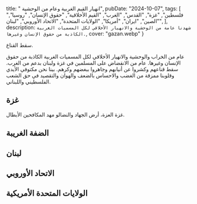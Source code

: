 title: " انهيار القيم الغربية وعام من الوحشية",
pubDate: "2024-10-07",
tags: [
  "فلسطين",
  "غزة",
  "القدس",
  "الغرب",
  "القيم الأخلاقية",
  "حقوق الإنسان",
  "روسيا",
  "الصين",
  "ايران",
  "أمريكا",
  "الولايات المتحدة",
  "الاتحاد الأوروبي",
  "لبنان",
  ],
description: `
  شهدنا عامة من الوحشية والانهيار الأخلاقي لكل المسميات الغربية الكاذبة من حقوق الإنسان وغيرها.
  `,
cover: "gazan.webp"
}

سقط القناع.

عام من الخراب والوحشية والانهيار الأخلاقي لكل المسميات الغربية الكاذبة من حقوق الإنسان وغيرها. عام من الانقضاض على المسلمين في غزة ولبنان بدعم من الغرب.
سقط قناعهم وكشروا عن أنيابهم وجاهروا ببغضهم وكرهم. بينا نحن مكتوفي الأيدي وقلوبنا ممزقة من الغضب والاحساس بالضعف والهوان والتقصيد في حق الشعب الفلسطيني واللبناني.

## غزة

غزة العزة، أرض الجهاد والنضالو مهد المكافحين الأبطال.

## الضفة الغريبة

## لبنان

## الاتحاد الأوروبي

## الولايات المتحدة الأمريكية
